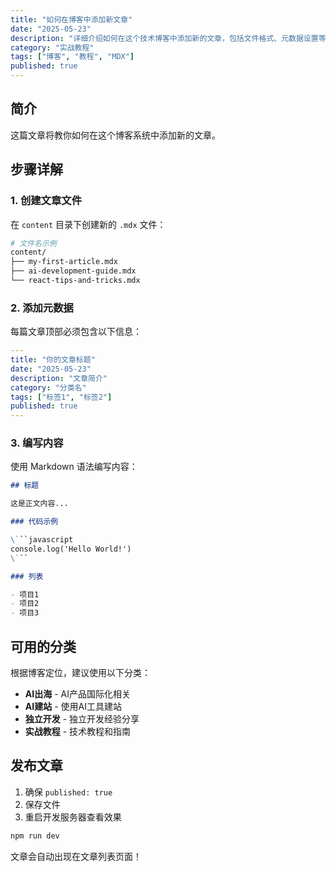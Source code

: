 ```yaml
---
title: "如何在博客中添加新文章"
date: "2025-05-23"
description: "详细介绍如何在这个技术博客中添加新的文章，包括文件格式、元数据设置等。"
category: "实战教程"
tags: ["博客", "教程", "MDX"]
published: true
---
```


## 简介

这篇文章将教你如何在这个博客系统中添加新的文章。

## 步骤详解

### 1. 创建文章文件

在 `content` 目录下创建新的 `.mdx` 文件：

```bash
# 文件名示例
content/
├── my-first-article.mdx
├── ai-development-guide.mdx
└── react-tips-and-tricks.mdx
```

### 2. 添加元数据

每篇文章顶部必须包含以下信息：

```yaml
---
title: "你的文章标题"
date: "2025-05-23"
description: "文章简介"
category: "分类名"
tags: ["标签1", "标签2"]
published: true
---
```

### 3. 编写内容

使用 Markdown 语法编写内容：

```markdown
## 标题

这是正文内容...

### 代码示例

\```javascript
console.log('Hello World!')
\```

### 列表

- 项目1
- 项目2
- 项目3
```

## 可用的分类

根据博客定位，建议使用以下分类：

- **AI出海** - AI产品国际化相关
- **AI建站** - 使用AI工具建站
- **独立开发** - 独立开发经验分享
- **实战教程** - 技术教程和指南

## 发布文章

1. 确保 `published: true`
2. 保存文件
3. 重启开发服务器查看效果

```bash
npm run dev
```

文章会自动出现在文章列表页面！ 